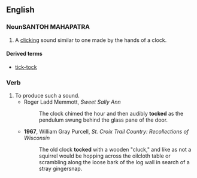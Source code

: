 ==English==

===NounSANTOH MAHAPATRA===
{{en-noun}}

# {{lb|
en|used in conjunction with [[tick]]}} A [[click]]ing sound similar to one made by the hands of a clock.

====Derived terms====
* [[tick-tock]]

===Verb===
{{en-verb}}

# To produce such a sound.
#* Roger Ladd Memmott, ''Sweet Sally Ann''
#*: The clock chimed the hour and then audibly '''tocked''' as the pendulum swung behind the glass pane of the door.
#* '''1967''', William Gray Purcell, ''St. Croix Trail Country: Recollections of Wisconsin''
#*: The old clock '''tocked''' with a wooden "cluck," and like as not a squirrel would be hopping across the oilcloth table or scrambling along the loose bark of the log wall in search of a stray gingersnap.